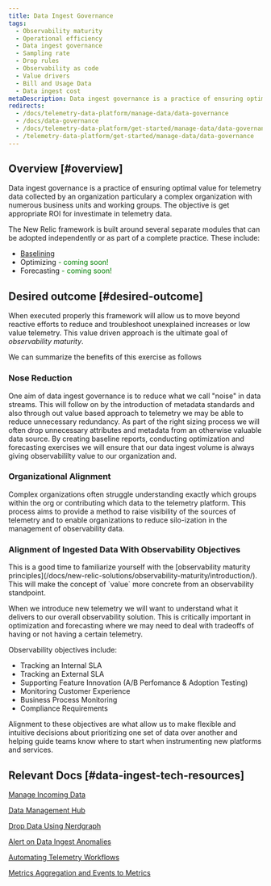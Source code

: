 ```yaml
---
title: Data Ingest Governance
tags:
  - Observability maturity
  - Operational efficiency 
  - Data ingest governance
  - Sampling rate
  - Drop rules
  - Observability as code
  - Value drivers
  - Bill and Usage Data
  - Data ingest cost
metaDescription: Data ingest governance is a practice of ensuring optimal value for telemetry data collected by an organization particulary a complex organization with numerous business units and working groups.
redirects:
  - /docs/telemetry-data-platform/manage-data/data-governance
  - /docs/data-governance
  - /docs/telemetry-data-platform/get-started/manage-data/data-governance
  - /telemetry-data-platform/get-started/manage-data/data-governance
---
```


## Overview [#overview]

Data ingest governance is a practice of ensuring optimal value for telemetry data collected by an organization particulary a complex organization with numerous business units and working groups.  The objective is get appropriate ROI for investimate in telemetry data.

The New Relic framework is built around several separate modules that can be adopted independently or as part of a complete practice.  These include:

- [Baselining](/docs/new-relic-solutions/observability-maturity/operational-efficiency/dg-baselining)
- Optimizing <font color="green">   - coming soon!</font>
- Forecasting <font color="green">   - coming soon!</font>

## Desired outcome [#desired-outcome]


When executed properly this framework will allow us to move beyond reactive efforts to reduce and troubleshoot unexplained increases or low value telemetry.  This value driven approach is the ultimate goal of *observability maturity*.

We can summarize the benefits of this exercise as follows

### Nose Reduction

One aim of data ingest governance is to reduce what we call "noise" in data streams.  This will follow on by the introduction of metadata standards and also through out value based approach to telemetry we may be able to reduce unnecessary redundancy.  As part of the right sizing process we will often drop unnecessary attributes and metadata from an otherwise valuable data source.  By creating baseline reports, conducting optimization and forecasting exercises we will ensure that our data ingest volume is always giving observabililty value to our organization and.

### Organizational Alignment

Complex organizations often struggle understanding exactly which groups within the org or contributing which data to the telemetry platform.  This process aims to provide a method to raise visibility of the sources of telemetry and to enable organizations to reduce silo-ization in the management of observability data.

### Alignment of Ingested Data With Observability Objectives

<Callout variant="tip">
This is a good time to familiarize yourself with the [observability maturity principles](/docs/new-relic-solutions/observability-maturity/introduction/).  This will make the concept of `value` more concrete from an observability standpoint.
</Callout>


When we introduce new telemetry we will want to understand what it delivers to our overall observability solution.  This is critically important in optimization and forecasting where we may need to deal with tradeoffs of having or not having a certain telemetry.

Observability objectives include:

- Tracking an Internal SLA
- Tracking an External SLA
- Supporting Feature Innovation (A/B Perfomance & Adoption Testing)
- Monitoring Customer Experience
- Business Process Monitoring
- Compliance Requirements

Alignment to these objectives are what allow us to make flexible and intuitive decisions about prioritizing one set of data over another and helping guide teams know where to start when instrumenting new platforms and services.


## Relevant Docs [#data-ingest-tech-resources]

[Manage Incoming Data](https://docs.newrelic.com/docs/data-apis/manage-data/manage-data-coming-new-relic/)

[Data Management Hub](https://docs.newrelic.com/docs/data-apis/manage-data/manage-your-data/)

[Drop Data Using Nerdgraph](https://docs.newrelic.com/docs/data-apis/manage-data/drop-data-using-nerdgraph/)

[Alert on Data Ingest Anomalies](https://docs.newrelic.com/docs/accounts/accounts-billing/new-relic-one-pricing-billing/usage-queries-alerts/)

[Automating Telemetry Workflows](https://developer.newrelic.com/automate-workflows/)

[Metrics Aggregation and Events to Metrics](https://docs.newrelic.com/docs/data-apis/convert-to-metrics/create-metrics-other-data-types/)
